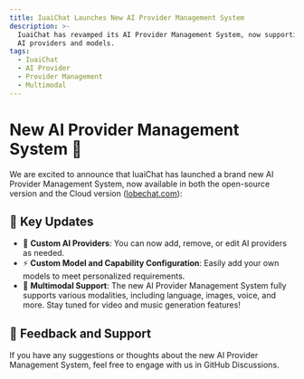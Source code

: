 ```yaml
---
title: IuaiChat Launches New AI Provider Management System
description: >-
  IuaiChat has revamped its AI Provider Management System, now supporting custom
  AI providers and models.
tags:
  - IuaiChat
  - AI Provider
  - Provider Management
  - Multimodal
---
```


# New AI Provider Management System 🎉

We are excited to announce that IuaiChat has launched a brand new AI Provider Management System, now available in both the open-source version and the Cloud version ([lobechat.com](https://lobechat.com)):

## 🚀 Key Updates

- 🔮 **Custom AI Providers**: You can now add, remove, or edit AI providers as needed.
- ⚡️ **Custom Model and Capability Configuration**: Easily add your own models to meet personalized requirements.
- 🌈 **Multimodal Support**: The new AI Provider Management System fully supports various modalities, including language, images, voice, and more. Stay tuned for video and music generation features!

## 📢 Feedback and Support

If you have any suggestions or thoughts about the new AI Provider Management System, feel free to engage with us in GitHub Discussions.
